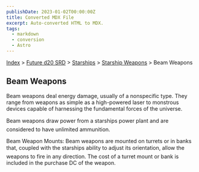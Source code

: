 ```yaml
---
publishDate: 2023-01-02T00:00:00Z
title: Converted MDX File
excerpt: Auto-converted HTML to MDX.
tags:
  - markdown
  - conversion
  - Astro
---
```


[Index](-index) > [Future d20 SRD](future-d20-srd-index) > [Starships](future-d20-srd-starships-index) > [Starship Weapons](future-d20-srd-starships-starship-weapons-index) > Beam Weapons

## Beam Weapons

Beam weapons deal energy damage, usually of a nonspecific type. They range from weapons as simple as a high-powered laser to monstrous devices capable of harnessing the fundamental forces of the universe.

Beam weapons draw power from a starships power plant and are considered to have unlimited ammunition.

Beam Weapon Mounts: Beam weapons are mounted on turrets or in banks that, coupled with the starships ability to adjust its orientation, allow the weapons to fire in any direction. The cost of a turret mount or bank is included in the purchase DC of the weapon.

